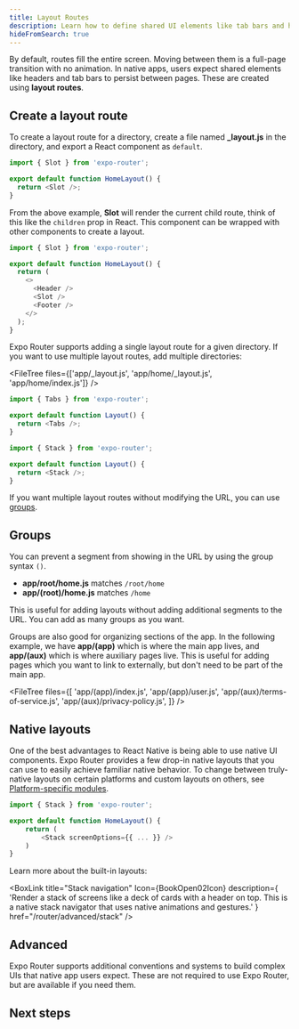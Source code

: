 ```yaml
---
title: Layout Routes
description: Learn how to define shared UI elements like tab bars and headers.
hideFromSearch: true
---
```



By default, routes fill the entire screen. Moving between them is a full-page transition with no animation. In native apps, users expect shared elements like headers and tab bars to persist between pages. These are created using **layout routes**.

## Create a layout route

To create a layout route for a directory, create a file named **\_layout.js** in the directory, and export a React component as `default`.

```js app/home/_layout.js
import { Slot } from 'expo-router';

export default function HomeLayout() {
  return <Slot />;
}
```

From the above example, **Slot** will render the current child route, think of this like the `children` prop in React. This component can be wrapped with other components to create a layout.

```js app/home/_layout.js
import { Slot } from 'expo-router';

export default function HomeLayout() {
  return (
    <>
      <Header />
      <Slot />
      <Footer />
    </>
  );
}
```

Expo Router supports adding a single layout route for a given directory. If you want to use multiple layout routes, add multiple directories:

<FileTree files={['app/_layout.js', 'app/home/_layout.js', 'app/home/index.js']} />

```js app/_layout.js
import { Tabs } from 'expo-router';

export default function Layout() {
  return <Tabs />;
}
```

```js app/home/_layout.js
import { Stack } from 'expo-router';

export default function Layout() {
  return <Stack />;
}
```

If you want multiple layout routes without modifying the URL, you can use [groups](#groups).

## Groups

You can prevent a segment from showing in the URL by using the group syntax `()`.

- **app/root/home.js** matches `/root/home`
- **app/(root)/home.js** matches `/home`

This is useful for adding layouts without adding additional segments to the URL. You can add as many groups as you want.

Groups are also good for organizing sections of the app. In the following example, we have **app/(app)** which is where the main app lives, and **app/(aux)** which is where auxiliary pages live. This is useful for adding pages which you want to link to externally, but don't need to be part of the main app.

<FileTree
  files={[
    'app/(app)/index.js',
    'app/(app)/user.js',
    'app/(aux)/terms-of-service.js',
    'app/(aux)/privacy-policy.js',
  ]}
/>

## Native layouts

One of the best advantages to React Native is being able to use native UI components. Expo Router provides a few drop-in native layouts that you can use to easily achieve familiar native behavior. To change between truly-native layouts on certain platforms and custom layouts on others, see [Platform-specific modules](router/advanced/platform-specific-modules).

```js app/home/_layout.js
import { Stack } from 'expo-router';

export default function HomeLayout() {
    return (
        <Stack screenOptions={{ ... }} />
    )
}
```

Learn more about the built-in layouts:

<BoxLink
  title="Stack navigation"
  Icon={BookOpen02Icon}
  description={
    'Render a stack of screens like a deck of cards with a header on top. This is a native stack navigator that uses native animations and gestures.'
  }
  href="/router/advanced/stack"
/>

<BoxLink
  title="Tab navigation"
  Icon={BookOpen02Icon}
  description="Render screens with a tab bar below them."
  href="/router/advanced/tabs"
/>
<BoxLink
  title="Drawers"
  Icon={BookOpen02Icon}
  description="Add a drawer which can be pulled over the current context."
  href="/router/advanced/drawer"
/>

<BoxLink
  title="Modals"
  Icon={BookOpen02Icon}
  description="Implement native modals which float over the current context."
  href="/router/advanced/modal"
/>

## Advanced

Expo Router supports additional conventions and systems to build complex UIs that native app users expect. These are not required to use Expo Router, but are available if you need them.

<BoxLink
  title="Nesting navigators"
  Icon={BookOpen02Icon}
  description="Add multiple layouts to a route."
  href="/router/advanced/nesting-navigators"
/>

<BoxLink
  title="Shared Routes"
  Icon={BookOpen02Icon}
  description="Create routes which appear in multiple places simultaneously, while using the same URL."
  href="/router/advanced/shared-routes"
/>

## Next steps

<BoxLink
  title="Appearance elements"
  Icon={BookOpen02Icon}
  description="Learn how to use a splash screen, fonts and images in your app that is using Expo Router."
  href="/routing/appearance/"
/>
